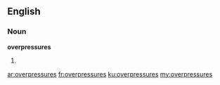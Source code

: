 ==English==

===Noun===
'''overpressures'''

# {{plural of|overpressure}}

[[ar:overpressures]]
[[fr:overpressures]]
[[ku:overpressures]]
[[my:overpressures]]